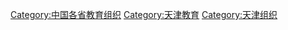 [[Category:中国各省教育组织|Category:中国各省教育组织]]
[[Category:天津教育|Category:天津教育]]
[[Category:天津组织|Category:天津组织]]